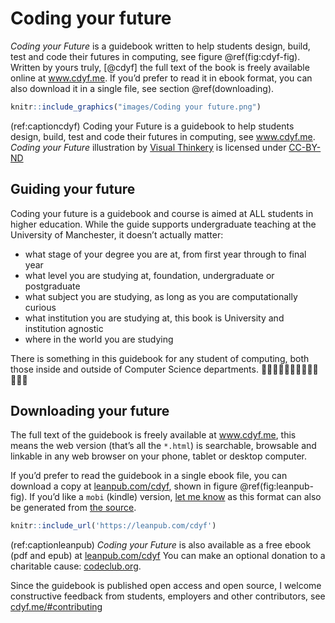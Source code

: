 # Coding your future

*Coding your Future* is a guidebook written to help students design, build, test and code their futures in computing, see figure \@ref(fig:cdyf-fig). Written by yours truly, [@cdyf] the full text of the book is freely available online at [www.cdyf.me](https://www.cdyf.me). If you'd prefer to read it in ebook format, you can also download it in a single file, see section \@ref(downloading).

```r
knitr::include_graphics("images/Coding your future.png")
```

(ref:captioncdyf) Coding your Future is a guidebook to help students design, build, test and code their futures in computing, see [www.cdyf.me](https://www.cdyf.me). *Coding your Future* illustration by [Visual Thinkery](https://visualthinkery.com/) is licensed under [CC-BY-ND](https://creativecommons.org/licenses/by-nd/4.0/)

## Guiding your future {#guide}

Coding your future is a guidebook and course is aimed at ALL students in higher education. While the guide supports undergraduate teaching at the University of Manchester, it doesn’t actually matter:

* what stage of your degree you are at, from first year through to final year
* what level you are studying at, foundation, undergraduate or postgraduate
* what subject you are studying, as long as you are computationally curious
* what institution you are studying at, this book is University and institution agnostic
* where in the world you are studying

There is something in this guidebook for any student of computing, both those inside and outside of Computer Science departments. 👨🏿‍💻👨‍💻👩🏽‍💻👩‍💻👩🏿‍💻

## Downloading your future {#downloading}

The full text of the guidebook is freely available at [www.cdyf.me](https://www.cdyf.me/), this means the web version (that's all the `*.html`) is searchable, browsable and linkable in any web browser on your phone, tablet or desktop computer.

If you'd prefer to read the guidebook in a single ebook file, you can download a copy at [leanpub.com/cdyf](https://leanpub.com/cdyf), shown in figure \@ref(fig:leanpub-fig). If you'd like a `mobi` (kindle) version, [let me know](https://personalpages.manchester.ac.uk/staff/duncan.hull/contact.html) as this format can also be generated from [the source](https://github.com/dullhunk/cdyf).

<!-- see https://bookdown.org/yihui/rmarkdown-cookbook/include-url.html -->
```r
knitr::include_url('https://leanpub.com/cdyf')
```
(ref:captionleanpub) *Coding your Future* is also available as a free ebook (pdf and epub) at [leanpub.com/cdyf](https://leanpub.com/cdyf) You can make an optional donation to a charitable cause: [codeclub.org](https://codeclub.org).

Since the guidebook is published open access and open source, I welcome constructive feedback from students, employers and other contributors, see [cdyf.me/#contributing](https://www.cdyf.me/#contributing)
